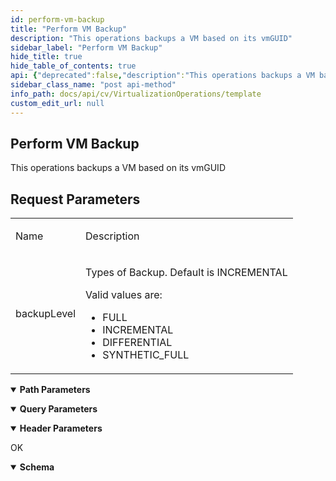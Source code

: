 ```yaml
---
id: perform-vm-backup
title: "Perform VM Backup"
description: "This operations backups a VM based on its vmGUID"
sidebar_label: "Perform VM Backup"
hide_title: true
hide_table_of_contents: true
api: {"deprecated":false,"description":"This operations backups a VM based on its vmGUID\n<h2>\n Request Parameters\n</h2>\n<table>\n  <tr>\n    <td>\n      <p>Name</p>\n    </td>\n    <td>\n      <p>Description</p>\n    </td>\n  </tr>\n  <tr>\n    <td>\n      <p>backupLevel</p>\n    </td>\n    <td>\n      <p>Types of Backup. Default is INCREMENTAL</p>\n      <p>Valid values are:</p>\n      <ul>\n        <li>FULL</li>\n        <li>INCREMENTAL</li>\n        <li>DIFFERENTIAL</li>\n        <li>SYNTHETIC_FULL</li>\n      </ul>\n    </td>\n  </tr>\n</table>","operationId":"Perform VM Backup","parameters":[{"description":"","explode":true,"in":"query","name":"backupLevel","required":true,"schema":{"example":"INCREMENTAL","type":"string"}},{"description":"","in":"header","name":"Authtoken","required":true,"schema":{"example":"{{TOKEN}}","type":"string"}},{"description":"","in":"path","name":"vmGuid","required":true,"schema":{"type":"string"}}],"tags":["VM Operations"],"responses":{"200":{"description":"OK","content":{"application/json":{"schema":{"type":"object","properties":{"taskId":{"type":"integer"},"jobIds":{"type":"array","items":{"type":"string"}}},"x-examples":{"Example 1":{"taskId":63814,"jobIds":["131574"]}}},"examples":{"Example 1":{"value":{"taskId":63814,"jobIds":["131574"]}}}}}}},"method":"post","path":"/v2/vsa/vm/{vmGuid}/backup","servers":[{"url":"http://{hostname}/webconsole/api","variables":{"hostname":{"default":"localhost","description":"Webconsole"}}}],"info":{"title":"Template","contact":{},"version":"1.0","description":"Template"},"postman":{"name":"Perform VM Backup","description":{"content":"This operations backups a VM based on its vmGUID\n<h2>\n Request Parameters\n</h2>\n<table>\n  <tr>\n    <td>\n      <p>Name</p>\n    </td>\n    <td>\n      <p>Description</p>\n    </td>\n  </tr>\n  <tr>\n    <td>\n      <p>backupLevel</p>\n    </td>\n    <td>\n      <p>Types of Backup. Default is INCREMENTAL</p>\n      <p>Valid values are:</p>\n      <ul>\n        <li>FULL</li>\n        <li>INCREMENTAL</li>\n        <li>DIFFERENTIAL</li>\n        <li>SYNTHETIC_FULL</li>\n      </ul>\n    </td>\n  </tr>\n</table>","type":"text/plain"},"url":{"path":["v2","vsa","vm",":vmGuid","backup"],"host":["{{baseUrl}}"],"query":[{"disabled":false,"description":{"content":"(Required) ","type":"text/plain"},"key":"backupLevel","value":""}],"variable":[{"disabled":false,"description":{"content":"(Required) ","type":"text/plain"},"type":"any","value":"","key":"vmGuid"}]},"header":[{"disabled":false,"description":{"content":"(Required) ","type":"text/plain"},"key":"Authtoken","value":""},{"key":"Accept","value":"application/json"}],"method":"POST"}}
sidebar_class_name: "post api-method"
info_path: docs/api/cv/VirtualizationOperations/template
custom_edit_url: null
---
```



## Perform VM Backup



This operations backups a VM based on its vmGUID
<h2>
 Request Parameters
</h2>
<table>
  <tr>
    <td>
      <p>Name</p>
    </td>
    <td>
      <p>Description</p>
    </td>
  </tr>
  <tr>
    <td>
      <p>backupLevel</p>
    </td>
    <td>
      <p>Types of Backup. Default is INCREMENTAL</p>
      <p>Valid values are:</p>
      <ul>
        <li>FULL</li>
        <li>INCREMENTAL</li>
        <li>DIFFERENTIAL</li>
        <li>SYNTHETIC_FULL</li>
      </ul>
    </td>
  </tr>
</table>

<details style={{"marginBottom":"1rem"}} data-collapsed={false} open={true}><summary style={{}}><strong>Path Parameters</strong></summary><div><ul><ParamsItem className={"paramsItem"} param={{"description":"","in":"path","name":"vmGuid","required":true,"schema":{"type":"string"}}}></ParamsItem></ul></div></details><details style={{"marginBottom":"1rem"}} data-collapsed={false} open={true}><summary style={{}}><strong>Query Parameters</strong></summary><div><ul><ParamsItem className={"paramsItem"} param={{"description":"","explode":true,"in":"query","name":"backupLevel","required":true,"schema":{"example":"INCREMENTAL","type":"string"}}}></ParamsItem></ul></div></details><details style={{"marginBottom":"1rem"}} data-collapsed={false} open={true}><summary style={{}}><strong>Header Parameters</strong></summary><div><ul><ParamsItem className={"paramsItem"} param={{"description":"","in":"header","name":"Authtoken","required":true,"schema":{"example":"{{TOKEN}}","type":"string"}}}></ParamsItem></ul></div></details><div><ApiTabs><TabItem label={"200"} value={"200"}><div>

OK

</div><div><MimeTabs schemaType={"response"}><TabItem label={"application/json"} value={"application/json"}><SchemaTabs><TabItem label={"Schema"} value={"Schema"}><details style={{}} data-collapsed={false} open={true}><summary style={{"textAlign":"left"}}><strong>Schema</strong></summary><div style={{"textAlign":"left","marginLeft":"1rem"}}></div><ul style={{"marginLeft":"1rem"}}><SchemaItem collapsible={false} name={"taskId"} required={false} deprecated={undefined} schemaDescription={undefined} schemaName={"integer"} qualifierMessage={undefined} defaultValue={undefined}></SchemaItem><SchemaItem collapsible={false} name={"jobIds"} required={false} deprecated={undefined} schemaDescription={undefined} schemaName={"string[]"} qualifierMessage={undefined} defaultValue={undefined}></SchemaItem></ul></details></TabItem><TabItem label={"Example (from schema)"} value={"Example (from schema)"}><ResponseSamples responseExample={"{\n  \"taskId\": 0,\n  \"jobIds\": [\n    \"string\"\n  ]\n}"} language={"json"}></ResponseSamples></TabItem><TabItem label={" Example 1"} value={" Example 1"}><ResponseSamples responseExample={"{\n  \"taskId\": 63814,\n  \"jobIds\": [\n    \"131574\"\n  ]\n}"} language={"json"}></ResponseSamples></TabItem></SchemaTabs></TabItem></MimeTabs></div></TabItem></ApiTabs></div>
      